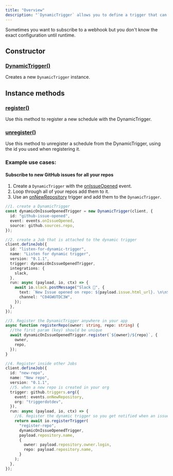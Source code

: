 ```yaml
---
title: "Overview"
description: "`DynamicTrigger` allows you to define a trigger that can be configured dynamically at runtime."
---
```


Sometimes you want to subscribe to a webhook but you don't know the exact configuration until runtime.

## Constructor

### [DynamicTrigger()](/sdk/dynamictrigger/constructor)

Creates a new `DynamicTrigger` instance.

## Instance methods

### [register()](/sdk/dynamictrigger/register)

Use this method to register a new schedule with the DynamicTrigger.

### [unregister()](/sdk/dynamictrigger/unregister)

Use this method to unregister a schedule from the DynamicTrigger, using the id you used when registering it.

### Example use cases:

#### Subscribe to new GitHub issues for all your repos

1. Create a `DynamicTrigger` with the [onIssueOpened](/integrations/apis/github-triggers) event.
2. Loop through all of your repos add them to it.
3. Use an [onNewRepository](/integrations/apis/github-triggers) trigger and add them to the `DynamicTrigger`.

<RequestExample>

```typescript DynamicTrigger
//1. create a DynamicTrigger
const dynamicOnIssueOpenedTrigger = new DynamicTrigger(client, {
  id: "github-issue-opened",
  event: events.onIssueOpened,
  source: github.sources.repo,
});

//2. create a Job that is attached to the dynamic trigger
client.defineJob({
  id: "listen-for-dynamic-trigger",
  name: "Listen for dynamic trigger",
  version: "0.1.1",
  trigger: dynamicOnIssueOpenedTrigger,
  integrations: {
    slack,
  },
  run: async (payload, io, ctx) => {
    await io.slack.postMessage("Slack 📝", {
      text: `New Issue opened on repo: ${payload.issue.html_url}. \n\n${JSON.stringify(ctx)}`,
      channel: "C04GWUTDC3W",
    });
  },
});

//3. Register the DynamicTrigger anywhere in your app
async function registerRepo(owner: string, repo: string) {
  //the first param (key) should be unique
  await dynamicOnIssueOpenedTrigger.register(`${owner}/${repo}`, {
    owner,
    repo,
  });
}

//4. Register inside other Jobs
client.defineJob({
  id: "new-repo",
  name: "New repo",
  version: "0.1.1",
  //5. when a new repo is created in your org
  trigger: github.triggers.org({
    event: events.onNewRepository,
    org: "triggerdotdev",
  }),
  run: async (payload, io, ctx) => {
    //6. Register the dynamic trigger so you get notified when an issue is opened
    return await io.registerTrigger(
      "register-repo",
      dynamicOnIssueOpenedTrigger,
      payload.repository.name,
      {
        owner: payload.repository.owner.login,
        repo: payload.repository.name,
      }
    );
  },
});
```

</RequestExample>
